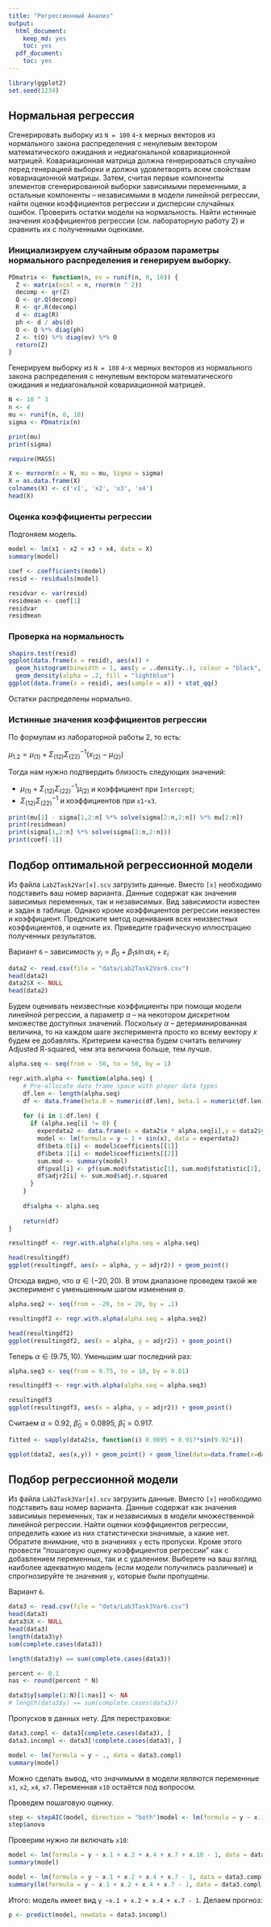 ```yaml
---
title: "Регрессионный Анализ"
output:
  html_document:
    keep_md: yes
    toc: yes
  pdf_document:
    toc: yes
---
```


```r
library(ggplot2)
set.seed(1234)
```


## Нормальная регрессия

Сгенерировать выборку из `N = 100` `4`-х мерных векторов из нормального закона распределения с ненулевым вектором математического ожидания и недиагональной ковариационной матрицей. Ковариационная матрица должна генерироваться случайно перед генерацией выборки и должна удовлетворять всем свойствам ковариационной матрицы. Затем, считая первые компоненты элементов сгенерированной выборки зависимыми переменными, а остальные компоненты -- независимыми в модели линейной регрессии, найти оценки коэффициентов регрессии и дисперсии случайных ошибок. Проверить остатки модели на нормальность. Найти истинные значения коэффициентов регрессии (см. лабораторную работу 2) и сравнить их с полученными оценками.

### Инициализируем случайным образом параметры нормального распределения и генерируем выборку.

```r
PDmatrix <- function(n, ev = runif(n, 0, 10)) {
  Z <- matrix(ncol = n, rnorm(n ^ 2))
  decomp <- qr(Z)
  Q <- qr.Q(decomp)
  R <- qr.R(decomp)
  d <- diag(R)
  ph <- d / abs(d)
  O <- Q %*% diag(ph)
  Z <- t(O) %*% diag(ev) %*% O
  return(Z)
}
```

Генерируем выборку из `N = 100` `4`-х мерных векторов из нормального закона распределения с ненулевым вектором математического ожидания и недиагональной ковариационной матрицей.
```r
N <- 10 ^ 3
n <- 4
mu <- runif(n, 0, 10)
sigma <- PDmatrix(n)

print(mu)
print(sigma)
```

```r
require(MASS)

X <- mvrnorm(n = N, mu = mu, Sigma = sigma)
X = as.data.frame(X)
colnames(X) <- c('x1', 'x2', 'x3', 'x4')
head(X)
```

### Оценка коэффициенты регрессии

Подгоняем модель.
```r
model <- lm(x1 ~ x2 + x3 + x4, data = X)
summary(model)
```


```r
coef <- coefficients(model)
resid <- residuals(model)

residvar <- var(resid)
residmean <- coef[1]
residvar
residmean
```

### Проверка на нормальность

```r
shapiro.test(resid)
ggplot(data.frame(x = resid), aes(x)) + 
  geom_histogram(binwidth = 1, aes(y = ..density..), colour = "black", fill = "white") + 
  geom_density(alpha = .2, fill = "lightblue")
ggplot(data.frame(x = resid), aes(sample = x)) + stat_qq()
```

Остатки распределены нормально.

### Истинные значения коэффициентов регрессии

По формулам из лабораторной работы 2, то есть:

$\mu_{1.2} = \mu_{(1)} + \Sigma_{(12)}\Sigma^{-1}_{(22)} (x_{(2)} - \mu_{(2)})$

Тогда нам нужно подтвердить близость следующих значений:

* $\mu_{(1)} + \Sigma_{(12)}\Sigma^{-1}_{(22)}\mu_{(2)}$ и коэффициент при `Intercept`;
* $\Sigma_{(12)}\Sigma^{-1}_{(22)}$ и коэффициентов при `x1`-`x3`.

```r
print(mu[1] - sigma[1,2:n] %*% solve(sigma[2:n,2:n]) %*% mu[2:n])
print(residmean)
print(sigma[1,2:n] %*% solve(sigma[2:n,2:n]))
print(coef[-1])
```

## Подбор оптимальной регрессионной модели

Из файла `Lab2Task2Var[x].scv` загрузить данные. Вместо `[x]` необходимо подставить ваш номер варианта. Данные содержат как значения зависимых переменных, так и независимых. Вид зависимости известен и задан в таблице. Однако кроме коэффициентов регрессии неизвестен и коэффициент. Предложите метод оценивания всех неизвестных коэффициентов, и оцените их. Приведите графическую иллюстрацию полученных результатов.

Вариант `6` -- зависимость $y_{i} = \beta_{0} + \beta_{1} \sin{\alpha x_{i}} + \varepsilon_{i}$

```r
data2 <- read.csv(file = "data/Lab2Task2Var6.csv")
head(data2)
data2$X <- NULL
head(data2)
```

Будем оценивать неизвестные коэффициенты при помощи модели линейной регрессии, а параметр $\alpha$ -- на некотором дискретном множестве доступных значений.
Поскольку $\alpha$ -- детерминированная величина, то на каждом шаге эксперимента просто ко всему вектору $x$ будем ее добавлять.
Критерием качества будем считать величину Adjusted R-squared, чем эта величина больше, тем лучше.

```r
alpha.seq <- seq(from = -50, to = 50, by = 1)

regr.with.alpha <- function(alpha.seq) {
    # Pre-allocate data frame space with proper data types
    df.len <- length(alpha.seq)
    df <- data.frame(beta.0 = numeric(df.len), beta.1 = numeric(df.len), pval = numeric(df.len), adjr2 = numeric(df.len))
    
    for (i in 1:df.len) {
      if (alpha.seq[i] != 0) {
        experdata2 <- data.frame(x = data2$x * alpha.seq[i],y = data2$y)
        model <- lm(formula = y ~ 1 + sin(x), data = experdata2)
        df$beta.0[i] <- model$coefficients[[1]]
        df$beta.1[i] <- model$coefficients[[2]]
        sum.mod <- summary(model)
        df$pval[i] <- pf(sum.mod$fstatistic[1], sum.mod$fstatistic[2], sum.mod$fstatistic[3], lower.tail = FALSE)
        df$adjr2[i] <- sum.mod$adj.r.squared
      }
    }
    
    df$alpha <- alpha.seq
    
    return(df)
}

resultingdf <- regr.with.alpha(alpha.seq = alpha.seq)

head(resultingdf)
ggplot(resultingdf, aes(x = alpha, y = adjr2)) + geom_point()

```

Отсюда видно, что $\alpha \in (-20,20)$. В этом диапазоне проведем такой же эксперимент с уменьшенным шагом изменения $\alpha$.

```r
alpha.seq2 <- seq(from = -20, to = 20, by = .1)

resultingdf2 <- regr.with.alpha(alpha.seq = alpha.seq2)

head(resultingdf2)
ggplot(resultingdf2, aes(x = alpha, y = adjr2)) + geom_point()

```

Теперь $\alpha \in (9.75,10)$. Уменьшим шаг последний раз:

```r
alpha.seq3 <- seq(from = 9.75, to = 10, by = 0.01)

resultingdf3 <- regr.with.alpha(alpha.seq = alpha.seq3)

resultingdf3
ggplot(resultingdf3, aes(x = alpha, y = adjr2)) + geom_point()

```

Считаем $\alpha = 0.92$, $\hat{\beta}_{0} = 0.0895$, $\hat{\beta}_{1} = 0.917$.


```r
fitted <- sapply(data2$x, function(i) 0.0895 + 0.917*sin(9.92*i))

ggplot(data2, aes(x,y)) + geom_point() + geom_line(data=data.frame(x=data2$x, y=fitted), aes(x,y))
```


## Подбор регрессионной модели

Из файла `Lab2Task3Var[x].scv` загрузить данные. Вместо `[x]` необходимо подставить ваш номер варианта. Данные содержат как значения зависимых переменных, так и независимых в модели множественной линейной регрессии. Найти оценки коэффициентов регрессии, определить какие из них статистически значимые, а какие нет. Обратите внимание, что в значениях `y` есть пропуски. Кроме этого провести "пошаговую оценку коэффициентов регрессии" как с добавлением переменных, так и с удалением. Выберете на ваш взгляд наиболее адекватную модель (если модели получились различные) и спрогнозируйте те значения `y`, которые были пропущены.

Вариант `6`.

```r
data3 <- read.csv(file = "data/Lab3Task3Var6.csv")
head(data3)
data3$X <- NULL
head(data3)
length(data3$y)
sum(complete.cases(data3))

length(data3$y) == sum(complete.cases(data3))

percent <- 0.1
nas <- round(percent * N)

data3$y[sample(1:N)[1:nas]] <- NA 
# length(data3$y) == sum(complete.cases(data3))
```

Пропусков в данных нету. Для перестраховки:

```r
data3.compl <- data3[complete.cases(data3), ]
data3.incompl <- data3[!complete.cases(data3), ]
```

```r
model <- lm(formula = y ~ ., data = data3.compl)
summary(model)

```

Можно сделать вывод, что значимыми в модели являются переменные `x1`, `x2`, `x4`, `x7`. Переменная `x10` остаётся под вопросом.

Проведем пошаговую оценку.

```r
step <- stepAIC(model, direction = "both")model <- lm(formula = y ~ x.1 + x.2 + x.4 + x.7 + x.10 - 1, data = data3.compl)
step$anova
```

Проверим нужно ли включать `x10`:

```r

model <- lm(formula = y ~ x.1 + x.2 + x.4 + x.7 + x.10 - 1, data = data3.compl)
summary(model)

```
```r
model <- lm(formula = y ~ x.1 + x.2 + x.4 + x.7 - 1, data = data3.compl)
summary(lm(formula = y ~ x.1 + x.2 + x.4 + x.7 - 1, data = data3.compl))

```
Итого: модель имеет вид `y ~x.1 + x.2 + x.4 + x.7 - 1`. Делаем прогноз:

```r
p <- predict(model, newdata = data3.incompl)
```

